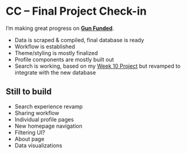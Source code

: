 # CC – Final Project Check-in

I’m making great progress on [**Gun Funded**](https://gunfunded.glitch.me/).

- Data is scraped & compiled, final database is ready
- Workflow is established
- Theme/styling is mostly finalized
- Profile components are mostly built out
- Search is working, based on my [Week 10 Project](https://ima.lachlanjc.me/2019-11-10_cc_week_10_project/) but revamped to integrate with the new database

## Still to build

- Search experience revamp
- Sharing workflow
- Individual profile pages
- New homepage navigation
- Filtering UI?
- About page
- Data visualizations
